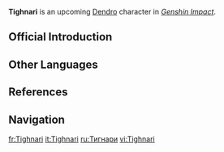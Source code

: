 {{Upcoming}}
{{CharacterTabs}}
{{Character Infobox
|image            = <gallery>
Character Tighnari Card.png|Card
<!--Character {{subst:PAGENAME}} Full Wish.png|Wish
Character {{subst:PAGENAME}} Game.png|In-Game-->
</gallery>

<!--Playable Character Information-->
|type             = Upcoming
|rarity           = 
|weapon           = 
|element          = Dendro

<!--Character Information-->
|name             = Tighnari
|realname         = 
|birthday         = 
|constellation    = Vulpes Zerda
|region           = Sumeru
|affiliation      = Sumeru Akademiya
|affiliation2     = Amurta
|dish             = 
|obtain           = <!-- [[Wishes]], Character Event Wishes, or bulleted list of events -->
|event_name       = 

<!--Titles-->
|title            = Verdant Strider
|title2           = Avidya Forest Watcher
|title3           = 
|title4           = 
|title5           = 
|title6           = 

<!--Voice Actors-->
|voiceEN          = [http://elliotg.com Elliot Gindi]<ref name="lazzo video description">YouTube: [https://www.youtube.com/watch?v=TmaAOV4SJNQ Teyvat Chapter Interlude Teaser: A Winter Night's Lazzo] Video Description</ref>
|voiceCN          = Moran ({{Lang|zh=莫然|mini=1}})<ref>Bilibili: [https://www.bilibili.com/video/BV1mB4y1e7Lh 《原神·提瓦特篇》幕间PV-「冬夜愚戏」] Video Description</ref>
|voiceJP          = {{w|Sanae Kobayashi|Kobayashi Sanae ({{Lang|ja=小林 沙苗|mini=1}})}}<ref>Twitter: [https://twitter.com/genshin_7/status/1546352769165955073 JP VA Announcement]</ref>
|voiceKR          = Jung Ui-taek ({{Lang|ko=정의택|mini=1}})<ref>YouTube: [https://www.youtube.com/watch?v=MgcKHysZ_Dc 원신 | 티바트편 막간 PV - 「한겨울 밤의 광대극」] Video Description</ref>
}}
'''Tighnari''' is an upcoming [[Dendro]] character in ''[[Genshin Impact]]''.

==Official Introduction==
{{Transclude|Tighnari/Lore|Official Introduction}}
<!--
==Combat Info==
===Ascensions and Stats===
{{Character Ascensions and Stats
|gem       = 
|boss      = 
|local     = 
|common    = Item1,Item2,Item3
|spec      = 

|A0_1_HP   = 
|A0_1_ATK  = 
|A0_1_DEF  = 
|A0_20_HP  = 
|A0_20_ATK = 
|A0_20_DEF = 

|A1_20_HP  = 
|A1_20_ATK = 
|A1_20_DEF = 
|A1_40_HP  = 
|A1_40_ATK = 
|A1_40_DEF = 

|A2_40_HP  = 
|A2_40_ATK = 
|A2_40_DEF = 
|A2_50_HP  = 
|A2_50_ATK = 
|A2_50_DEF = 
|A2_spec   = 

|A3_50_HP  = 
|A3_50_ATK = 
|A3_50_DEF = 
|A3_60_HP  = 
|A3_60_ATK = 
|A3_60_DEF = 
|A3_spec   = 

|A4_60_HP  = 
|A4_60_ATK = 
|A4_60_DEF = 
|A4_70_HP  = 
|A4_70_ATK = 
|A4_70_DEF = 
|A4_spec   = 

|A5_70_HP  = 
|A5_70_ATK = 
|A5_70_DEF = 
|A5_80_HP  = 
|A5_80_ATK = 
|A5_80_DEF = 
|A5_spec   = 

|A6_80_HP  = 
|A6_80_ATK = 
|A6_80_DEF = 
|A6_90_HP  = 
|A6_90_ATK = 
|A6_90_DEF = 
|A6_spec   = 
}}

===Talents===
{{Talent Table}}

====Talent Upgrade====
{{Talent Upgrade}}

===Constellation===
{{Constellations Table}}

==Availability==
*Standard Wish [[Wanderlust Invocation]] (Indefinite) since Version X.X
*All [[Character Event Wishes]] and [[Weapon Event Wishes]] since Version X.X
*[[Event Name]] event (February 10, 2021 - March 07, 2021)

===Paimon's Bargains===
{{Paimon's Bargains History}}

===Event Wishes===
{{Featured}}-->
==Other Languages==
{{Other Languages
|default_hidden = 1
|en      = Tighnari
|zhs     = 提纳里
|zhs_rm  = Tínàlǐ
|zht     = 提納里
|zht_rm  = Tínàlǐ
|ja      = ティナリ
|ja_rm   = Tinari
|ko      = 타이나리
|ko_rm   = Tainari
|es      = Tignari
|fr      = Tighnari
|ru      = Тигнари
|th      = Tighnari
|vi      = Tighnari
|de      = Tighnari
|id      = Tighnari
|pt      = Tighnari
}}
<!--
==Change History==
{{Change History|}}
-->
==References==
{{Reflist}}

==Navigation==
{{Character Navbox}}
<!--interwiki-->
[[fr:Tighnari]]
[[it:Tighnari]]
[[ru:Тигнари]]
[[vi:Tighnari]]